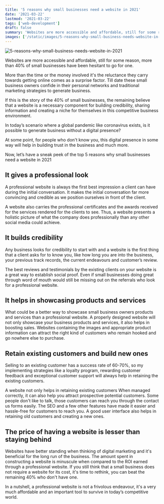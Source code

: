 ```yaml
---
title: '5 reasons why small businesses need a website in 2021'
date: '2021-03-22'
lastmod: '2021-03-22'
tags: ['web-development']
draft: false
summary: 'Websites are more accessible and affordable, still for some reason, more than 40% of small businesses have been hesitant to go for one'
images: ['/static/images/5-reasons-why-small-business-needs-website-in-2021.png']
---
```


![5-reasons-why-small-business-needs-website-in-2021](/static/images/5-reasons-why-small-business-needs-website-in-2021.png)

Websites are more accessible and affordable, still for some reason, more than 40% of small businesses have been hesitant to go for one.

More than the time or the money involved it's the reluctance they carry towards getting online comes as a surprise factor. Till date these small business owners confide in their personal networks and traditional marketing strategies to generate business.

If this is the story of the 40% of small businesses, the remaining believe that a website is a necessary component for building credibility, sharing information and creating a niche for themselves in this competitive business environment.

In today’s scenario where a global pandemic like coronavirus exists, is it possible to generate business without a digital presence?

At some point, for people who don't know you, this digital presence in some way will help in building trust in the business and much more.

Now, let’s have a sneak peek of the top 5 reasons why small businesses need a website in 2021

## It gives a professional look

A professional website is always the first best impression a client can have during the initial conversation. It makes the initial conversation far more convincing and credible as we position ourselves in front of the client.

A website also carries the professional certificates and the awards received for the services rendered for the clients to see. Thus, a website presents a holistic picture of what the company does professionally than any other social media could achieve.

## It builds credibility

Any business looks for credibility to start with and a website is the first thing that a client asks for to know you, like how long you are into the business, your previous track records, the current endeavours and customer’s review.

The best reviews and testimonials by the existing clients on your website is a great way to establish social proof. Even if small businesses doing great through word of mouth would still be missing out on the referrals who look for a professional website.

## It helps in showcasing products and services

What could be a better way to showcase small business owners products and services than a professional website. A properly designed website will not only showcase your business products and services, it also helps in boosting sales. Websites containing the images and appropriate product information can attract the right kind of customers who remain hooked and go nowhere else to purchase.

## Retain existing customers and build new ones

Selling to an existing customer has a success rate of 60-70%, so my implementing strategies like a loyalty program, rewarding customer feedback and exceptional customer support will always help in retaining the existing customers.

A website not only helps in retaining existing customers When managed correctly, it can also help you attract prospective potential customers. Some people don't like to talk, those customers can reach you through the contact us forms easily. The SEO and a few other features have made it easier and hassle-free for customers to reach you. A good user interface also helps in retaining old customers and creating a new ones.

## The price of having a website is lesser than staying behind

Websites have better standing when thinking of digital marketing and it's beneficial for the long run of the business. The amount spent in constructing a website is minuscule when compared to the ROI earned through a professional website. If you still think that a small business does not require a website for its cost, it's time to rethink, you can beat the remaining 40% who don't have one.

In a nutshell, a professional website is not a frivolous endeavour, it's a very much affordable and an important tool to survive in today’s competitive world.